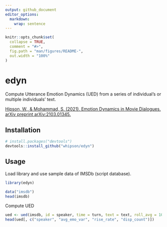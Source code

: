 ```yaml
---
output: github_document
editor_options: 
  markdown: 
    wrap: sentence
---
```


<!-- README.md is generated from README.Rmd. Please edit that file -->

```r
knitr::opts_chunk$set(
  collapse = TRUE,
  comment = "#>",
  fig.path = "man/figures/README-",
  out.width = "100%"
)
```

# edyn

Compute Utterance Emotion Dynamics (UED) from a series of individual's or multiple individuals' text.

[Hipson, W., & Mohammad, S. (2021). Emotion Dynamics in Movie Dialogues. arXiv preprint arXiv:2103.01345.](https://arxiv.org/abs/2103.01345)

## Installation

``` r
# install.packages("devtools")
devtools::install_github("whipson/edyn")
```

## Usage

Load library and use sample data of IMSDb (script database).

```r
library(edyn)

data("imsdb")
head(imsdb)
```

Compute UED

```r
ued <- ued(imsdb, id = speaker, time = turn, text = text, roll_avg = 10, min_count = 200, summarise = TRUE)
head(ued[, c("speaker", "avg_emo_var", "rise_rate", "disp_count")])
```
